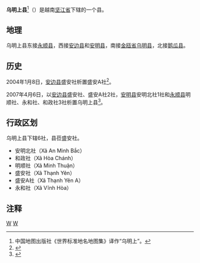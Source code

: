 {{Infobox Settlement
|name                   = 乌明上县
|settlement_type        = 县
|official_name          = 
|other_name             = 
|native_name            = {{lang|vi|Huyện U Minh Thượng}}
|nickname               = 
|motto                  = 
|image_skyline          = U Minh Thượng, Kiên Giang.jpg
|imagesize              = 
|image_caption          = 
|image_flag             = 
|flag_size              = 
|image_seal             = 
|seal_size              = 
|image_shield           = 
|shield_size            = 
|image_blank_emblem     = 
|blank_emblem_size      = 
|image_map              = {{Infobox mapframe|frame-width=250|zoom=10}}
|mapsize                = 
|map_caption            = 
|image_map1             = 
|mapsize1               = 
|map_caption1           = 
|pushpin_map            = Vietnam
|pushpin_label_position = bottom
|pushpin_map_caption    = 
|pushpin_map1           = 
|pushpin_label_position1= 
|pushpin_map_caption1   = 
|subdivision_type       = 国家
|subdivision_name       = {{flag|Vietnam}}
|subdivision_type1      = [[越南行政区划|省]]
|subdivision_name1      = [[坚江省|坚江省]]
|subdivision_type2      = 行政区划
|subdivision_name2      = 6社
|subdivision_type3      = 
|subdivision_name3      = 
|seat_type              = 县莅
|seat                   = {{link-vi|盛安社|Thạnh Yên}}
|government_type        = 
|leader_title           = 
|leader_name            = 
|leader_title1          = 
|leader_name1           = 
|established_title      = 
|established_date       = 
|area_magnitude         = 
|unit_pref              = 
|area_footnotes         = 
|area_total_km2         = 432.70
|area_land_km2          = 
|area_water_km2         = 
|area_water_percent     = 
|area_urban_km2         = 
|area_metro_km2         = 
|population_as_of       = 2019年
|population_footnotes   = 
|population_note        = 
|population_total       = 63415
|population_density_km2 = auto
|population_metro             = 
|population_density_metro_km2 = 
|population_urban             = 
|population_density_urban_km2 = 
|timezone               = [[越南标准时间|越南标准时间]]
|utc_offset             = +7
|elevation_footnotes    = 
|elevation_m            = 
|coor_type              = 
|coordinates            = 
|postal_code_type       = 
|postal_code            = 
|area_code              = 
|website                = [https://uminhthuong.kiengiang.gov.vn/Trang/TrangChu.aspx 乌明上县电子信息门户网站]
|footnotes              = 
}}
'''乌明上县'''<ref>中国地图出版社《世界标准地名地图集》译作“乌明上”。</ref>（{{vie|v='''Huyện U Minh Thượng'''}}）是越南[[坚江省|坚江省]]下辖的一个县。

==地理==
乌明上县东接[[永顺县_(越南)|永顺县]]，西接[[安边县|安边县]]和[[安明县|安明县]]，南接[[金瓯省|金瓯省]][[乌明县|乌明县]]，北接[[鹅瓜县|鹅瓜县]]。

==历史==
2004年1月8日，[[安边县|安边县]]盛安社析置盛安A社<ref>{{Cite web |url=https://thuvienphapluat.vn/van-ban/Bat-dong-san/Nghi-dinh-11-2004-ND-CP-thanh-lap-xa-phuong-thi-tran-thuoc-huyen-Hon-Dat-An-Bien-Tan-Hiep-va-thi-xa-Rach-Gia-tinh-Kien-Giang-52411.aspx |title=Nghị định 11/2004/NĐ-CP về việc thành lập xã, phường, thị trấn thuộc các huyện Hòn Đất, An Biên, Tân Hiệp và thị xã Rạch Giá, tỉnh Kiên Giang |accessdate=2020-02-29 |archive-date=2021-02-08 |archive-url=https://web.archive.org/web/20210208010651/https://thuvienphapluat.vn/van-ban/Bat-dong-san/Nghi-dinh-11-2004-ND-CP-thanh-lap-xa-phuong-thi-tran-thuoc-huyen-Hon-Dat-An-Bien-Tan-Hiep-va-thi-xa-Rach-Gia-tinh-Kien-Giang-52411.aspx |dead-url=no }}</ref>。

2007年4月6日，以[[安边县|安边县]]盛安社、盛安A社2社，[[安明县|安明县]]安明北社1社和[[永顺县_(越南)|永顺县]]明顺社、永和社、和政社3社析置乌明上县<ref>{{Cite web |url=https://thuvienphapluat.vn/van-ban/Bat-dong-san/Nghi-dinh-58-2007-ND-CP-dieu-chinh-dia-gioi-hanh-chinh-huyen-thanh-lap-huyen-U-Minh-Thuong-xa-thuoc-Vinh-Thuan-Kien-Luong-Hon-Dat-tinh-Kien-Giang-18024.aspx |title=Nghị định 58/2007/NĐ-CP về việc điều chỉnh địa giới hành chính huyện; thành lập huyện U Minh Thượng và thành lập xã thuộc các huyện Vĩnh Thuận, Kiên Lương và Hòn Đất, tỉnh Kiên Giang |accessdate=2020-02-08 |archive-date=2021-02-08 |archive-url=https://web.archive.org/web/20210208010558/https://thuvienphapluat.vn/van-ban/Bat-dong-san/Nghi-dinh-58-2007-ND-CP-dieu-chinh-dia-gioi-hanh-chinh-huyen-thanh-lap-huyen-U-Minh-Thuong-xa-thuoc-Vinh-Thuan-Kien-Luong-Hon-Dat-tinh-Kien-Giang-18024.aspx |dead-url=no }}</ref>。

==行政区划==
乌明上县下辖6社，县莅盛安社。
*安明北社（Xã An Minh Bắc）
*和政社（Xã Hòa Chánh）
*明顺社（Xã Minh Thuận）
*盛安社（Xã Thạnh Yên）
*盛安A社（Xã Thạnh Yên A）
*永和社（Xã Vĩnh Hòa）

==注释==
{{reflist}}

{{坚江省行政区划}}
{{越南九龙江三角洲之县市镇区域划分}}

[[Category:越南县份|W]]
[[Category:坚江省|W]]